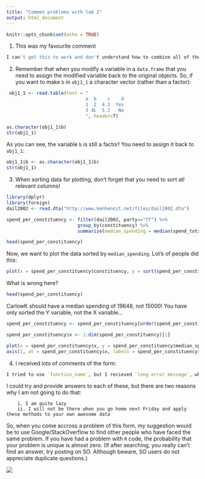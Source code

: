 ```yaml
---
title: "Common problems with lab 2"
output: html_document
---
```


```r
knitr::opts_chunk$set(echo = TRUE)
```

 1. This was my favourite comment

```r
I can't get this to work and don't understand how to combine all of the commands. This assignment is far from perfect but went much better than yesterday.  I'm learning :)
```

  2. Remember that when you modify a variable in a `data.frame` that you need to assign the modified variable back to the original objects. So, if you want to make `b` in `obj1_1` a character vector (rather than a factor):

```r
 obj1_1 <- read.table(text = "
                             a  b    c    d 
                             1  2  4.3  Yes
                             3 4L  5.1   No
                             ", header=T)

as.character(obj1_1$b)
str(obj1_1)

```
As you can see, the variable `b` is still a factor! You need to assign it back to `obj1_1`:
```r

obj1_1$b <- as.character(obj1_1$b)
str(obj1_1)

```

  3. When sorting data for plotting, don't forget that you need to sort *all* relevant columns!

```r
library(dplyr)
library(foreign)
dail2002 <- read.dta("http://www.kenbenoit.net/files/dail2002.dta")

spend_per_constituency <- filter(dail2002, party=="ff") %>% 
                          group_by(constituency) %>% 
                          summarize(median_spending = median(spend_total))

head(spend_per_constituency)

```

Now, we want to plot the data sorted by `median_spending`. Lot's of people did this:

```r

plot(x = spend_per_constituency$constituency, y = sort(spend_per_constituency$median_spending), las = 2, cex.axis = 0.75)

```

What is wrong here?

```r

head(spend_per_constituency)

```

CarlowK should have a median spending of 19648, not 15000! You have only sorted the Y variable, not the X variable...

```r

spend_per_constituency <- spend_per_constituency[order(spend_per_constituency$median_spending),]

spend_per_constituency$x <- 1:dim(spend_per_constituency)[1]

plot(x = spend_per_constituency$x, y = spend_per_constituency$median_spending, xaxt = "n", bty = "n", ylab = "Median spending by constituency", xlab = "")
axis(1, at = spend_per_constituency$x, labels = spend_per_constituency$constituency, las = 2, cex.axis = 0.75)
```

  4. I received lots of comments of the form:

```r

I tried to use `function_name`, but I recieved `long error message`, what is going on?

```

  I could try and provide answers to each of these, but there are two reasons why I am not going to do that: 
  
        i. I am quite lazy  
        ii. I will not be there when you go home next Friday and apply these methods to your own awesome data

So, when you come accross a problem of this form, my suggestion would be to use Google/StackOverflow to find other people who have faced the same problem. If you have had a problem with `R` code, the probability that your problem is unique is almost zero. (If after searching, you really can't find an answer, try posting on SO. Although beware, SO users do not appreciate duplicate questions.)

![](questions.png)